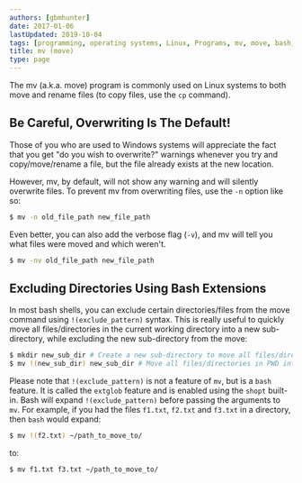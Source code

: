 ```yaml
---
authors: [gbmhunter]
date: 2017-01-06
lastUpdated: 2019-10-04
tags: [programming, operating systems, Linux, Programs, mv, move, bash, shell, command-line, file paths, directories, verbose]
title: mv (move)
type: page
---
```


The mv (a.k.a. move) program is commonly used on Linux systems to both move and rename files (to copy files, use the `cp` command).

## Be Careful, Overwriting Is The Default!

Those of you who are used to Windows systems will appreciate the fact that you get "do you wish to overwrite?" warnings whenever you try and copy/move/rename a file, but the file already exists at the new location.

However, mv, by default, will not show any warning and will silently overwrite files. To prevent mv from overwriting files, use the `-n` option like so:

```sh    
$ mv -n old_file_path new_file_path
```

Even better, you can also add the verbose flag (`-v`), and mv will tell you what files were moved and which weren't.

```sh    
$ mv -nv old_file_path new_file_path
```

## Excluding Directories Using Bash Extensions

In most bash shells, you can exclude certain directories/files from the move command using `!(exclude_pattern)` syntax. This is really useful to quickly move all files/directories in the current working directory into a new sub-directory, while excluding the new sub-directory from the move:

```sh
$ mkdir new_sub_dir # Create a new sub-directory to move all files/directories in PWD into
$ mv !(new_sub_dir) new_sub_dir # Move all files/directories in PWD into new_sub_dir, excluding new_sub_dir itself (avoiding the obvious recursion problem)
```

Please note that `!(exclude_pattern)` is not a feature of `mv`, but is a `bash` feature. It is called the `extglob` feature and is enabled using the `shopt` built-in. Bash will expand `!(exclude_pattern)` before passing the arguments to `mv`. For example, if you had the files `f1.txt`, `f2.txt` and `f3.txt` in a directory, then `bash` would expand:

```sh
$ mv !(f2.txt) ~/path_to_move_to/
```

to:

```sh
$ mv f1.txt f3.txt ~/path_to_move_to/
```
